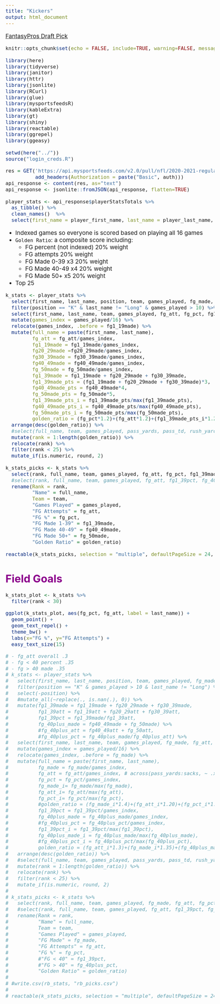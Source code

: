 ```yaml
---
title: "Kickers"
output: html_document
---
```


<style type="text/css">

body {
  font-size: 14pt;
}

h1 { /* Header 1 */
  font-size: 34px;
  color: darkmagenta;
  font-weight: bold;
}
</style>

[FantasyPros Draft Pick](https://www.fantasypros.com/nfl/rankings/k-cheatsheets.php){target="_blank"}

```r
knitr::opts_chunk$set(echo = FALSE, include=TRUE, warning=FALSE, message = FALSE)
```

```r
library(here)
library(tidyverse) 
library(janitor)
library(httr)
library(jsonlite)
library(RCurl)
library(glue)
library(mysportsfeedsR)
library(kableExtra)
library(gt)
library(shiny)
library(reactable)
library(ggrepel)
library(ggeasy)

setwd(here("../"))
source("login_creds.R")
```

<!-- # API request -->
```r
res = GET('https://api.mysportsfeeds.com/v2.0/pull/nfl/2020-2021-regular/player_stats_totals.json', 
          add_headers(Authorization = paste("Basic", auth)))
api_response <- content(res, as="text")
api_response <- jsonlite::fromJSON(api_response, flatten=TRUE)

player_stats <- api_response$playerStatsTotals %>%
  as_tibble() %>%
  clean_names()  %>%
  select(first_name = player_first_name, last_name = player_last_name, position = player_primary_position, team = team_abbreviation, games_played = stats_games_played, fg_made = stats_field_goals_fg_made, fg_att = stats_field_goals_fg_att, fg_pct = stats_field_goals_fg_pct, fg1_19pct = stats_field_goals_fg1_19pct, fg1_19made = stats_field_goals_fg_made1_19, fg1_19att = stats_field_goals_fg_att1_19, fg20_29pct = stats_field_goals_fg20_29pct, fg20_29made = stats_field_goals_fg_made20_29, fg20_29att = stats_field_goals_fg_att20_29, fg30_39pct = stats_field_goals_fg30_39pct, fg30_39made = stats_field_goals_fg_made30_39, fg30_39att = stats_field_goals_fg_att30_39, fg40_49pct = stats_field_goals_fg40_49pct, fg40_49made = stats_field_goals_fg_made40_49, fg40_49att = stats_field_goals_fg_att40_49, fg_50pct = stats_field_goals_fg50plus_pct, fg_50made = stats_field_goals_fg_made50plus, fg_50att = stats_field_goals_fg_att50plus)
```

- Indexed games so everyone is scored based on playing all 16 games
- `Golden Ratio`: a composite score including:
   - FG percent (not indexed) 20% weight 
   - FG attempts 20% weight 
   - FG Made 0-39 x3 20% weight 
   - FG Made 40-49 x4 20% weight 
   - FG Made 50+ x5 20% weight 
- Top 25
```r
k_stats <- player_stats %>%
  select(first_name, last_name, position, team, games_played, fg_made, fg_att, fg_pct, fg1_19made, fg1_19att, fg1_19pct, fg20_29made, fg20_29att, fg20_29pct, fg30_39made, fg30_39att, fg30_39pct, fg40_49made, fg40_49att, fg40_49pct, fg_50made, fg_50att, fg_50pct) %>%
  filter(position == "K" & last_name != "Long" & games_played > 10) %>% 
  select(first_name, last_name, team, games_played, fg_att, fg_pct, fg1_19made, fg20_29made, fg30_39made, fg40_49made, fg_50made, fg_pct) %>%
  mutate(games_index = games_played/16) %>%
  relocate(games_index, .before = fg1_19made) %>%
  mutate(full_name = paste(first_name, last_name),
         fg_att = fg_att/games_index,
         fg1_19made = fg1_19made/games_index,
         fg20_29made =fg20_29made/games_index,
         fg30_39made = fg30_39made/games_index,
         fg40_49made = fg40_49made/games_index,
         fg_50made = fg_50made/games_index,
         fg1_39made = fg1_19made + fg20_29made + fg30_39made,
         fg1_39made_pts = (fg1_19made + fg20_29made + fg30_39made)*3,
         fg40_49made_pts = fg40_49made*4,
         fg_50made_pts = fg_50made*5, 
         fg1_39made_pts_i = fg1_39made_pts/max(fg1_39made_pts),
         fg40_49made_pts_i = fg40_49made_pts/max(fg40_49made_pts),
         fg_50made_pts_i = fg_50made_pts/max(fg_50made_pts),
         golden_ratio = (fg_pct*1.2)+(fg_att*1.2)+(fg1_39made_pts_i*1.2)+(fg40_49made_pts_i*1.2)+(fg_50made_pts_i*1.2)) %>%
  arrange(desc(golden_ratio)) %>%
  #select(full_name, team, games_played, pass_yards, pass_td, rush_yards, rush_td, sacks, golden_ratio) %>%
  mutate(rank = 1:length(golden_ratio)) %>%
  relocate(rank) %>%
  filter(rank < 25) %>%
  mutate_if(is.numeric, round, 2)

k_stats_picks <- k_stats %>%
  select(rank, full_name, team, games_played, fg_att, fg_pct, fg1_39made, fg40_49made, fg_50made, golden_ratio) %>%
  #select(rank, full_name, team, games_played, fg_att, fg1_39pct, fg_40plus_pct, golden_ratio) %>%
  rename(Rank = rank, 
         "Name" = full_name,
         Team = team,
         "Games Played" = games_played,
         "FG Attempts" = fg_att,
         "FG %" = fg_pct,
         "FG Made 1-39" = fg1_39made,
         "FG Made 40-49" = fg40_49made,
         "FG Made 50+" = fg_50made,
         "Golden Ratio" = golden_ratio)

reactable(k_stats_picks, selection = "multiple", defaultPageSize = 24, highlight=TRUE, striped=TRUE, width=1100)

```

# Field Goals
```r
k_stats_plot <- k_stats %>%
  filter(rank < 30)

ggplot(k_stats_plot, aes(fg_pct, fg_att, label = last_name)) +
  geom_point() +
  geom_text_repel() +
  theme_bw() +
  labs(x="FG %", y="FG Attempts") +
  easy_text_size(15)
```


```r
# - fg_att overall .3
# - fg < 40 percent .35
# - fg > 40 made .35
# k_stats <- player_stats %>%
#   select(first_name, last_name, position, team, games_played, fg_made, fg_att, fg_pct, fg1_19made, fg1_19att, fg1_19pct, fg20_29made, fg20_29att, fg20_29pct, fg30_39made, fg30_39att, fg30_39pct, fg40_49made, fg40_49att, fg40_49pct, fg_50made, fg_50att, fg_50pct) %>%
#   filter(position == "K" & games_played > 10 & last_name != "Long") %>% #& games_played > n_min_games_played
#   select(-position) %>%
#   #mutate_all(~replace(., is.nan(.), 0)) %>%
#   mutate(fg1_39made = fg1_19made + fg20_29made + fg30_39made,
#          fg1_39att = fg1_19att + fg20_29att + fg30_39att,
#          fg1_39pct = fg1_39made/fg1_39att, 
#          fg_40plus_made = fg40_49made + fg_50made) %>%
#          #fg_40plus_att = fg40_49att + fg_50att,
#          #fg_40plus_pct = fg_40plus_made/fg_40plus_att) %>%
#   select(first_name, last_name, team, games_played, fg_made, fg_att, fg_pct, fg1_39made, fg1_39att, fg1_39pct, fg_40plus_made) %>% # fg_40plus_att, fg_40plus_pct
#   mutate(games_index = games_played/16) %>%
#   relocate(games_index, .before = fg_made) %>%
#   mutate(full_name = paste(first_name, last_name),
#          fg_made = fg_made/games_index,
#          fg_att = fg_att/games_index, # across(pass_yards:sacks, ~ .x/games_index) this works but over writes variable name so no good
#          fg_pct = fg_pct/games_index,
#          fg_made_i= fg_made/max(fg_made),
#          fg_att_i= fg_att/max(fg_att),
#          fg_pct_i= fg_pct/max(fg_pct),
#          #golden_ratio = (fg_made_i*1.4)+(fg_att_i*1.20)+(fg_pct_i*1.4)) %>%
#          fg1_39pct = fg1_39pct/games_index,
#          fg_40plus_made = fg_40plus_made/games_index,
#          #fg_40plus_pct = fg_40plus_pct/games_index,
#          fg1_39pct_i = fg1_39pct/max(fg1_39pct),
#          fg_40plus_made_i = fg_40plus_made/max(fg_40plus_made),
#          #fg_40plus_pct_i = fg_40plus_pct/max(fg_40plus_pct),
#          golden_ratio = (fg_att_i*1.3)+(fg_made_i*1.35)+(fg_40plus_made*1.35)) %>%
#   arrange(desc(golden_ratio)) %>%
#   #select(full_name, team, games_played, pass_yards, pass_td, rush_yards, rush_td, sacks, golden_ratio) %>%
#   mutate(rank = 1:length(golden_ratio)) %>%
#   relocate(rank) %>%
#   filter(rank < 25) %>%
#   mutate_if(is.numeric, round, 2)
# 
# k_stats_picks <- k_stats %>%
#   select(rank, full_name, team, games_played, fg_made, fg_att, fg_pct, golden_ratio) %>%
#   #select(rank, full_name, team, games_played, fg_att, fg1_39pct, fg_40plus_pct, golden_ratio) %>%
#   rename(Rank = rank, 
#          "Name" = full_name,
#          Team = team,
#          "Games Played" = games_played,
#          "FG Made" = fg_made,
#          "FG Attempts" = fg_att, 
#          "FG %" = fg_pct,
#          #"FG < 40" = fg1_39pct,
#          #"FG > 40" = fg_40plus_pct, 
#          "Golden Ratio" = golden_ratio)
# 
# #write.csv(rb_stats, "rb_picks.csv")
# 
# reactable(k_stats_picks, selection = "multiple", defaultPageSize = 24, highlight=TRUE, striped=TRUE, width=1000)

```

